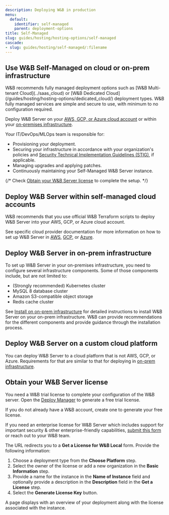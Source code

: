 ```yaml
---
description: Deploying W&B in production
menu:
  default:
    identifier: self-managed
    parent: deployment-options
title: Self-Managed
slug: guides/hosting/hosting-options/self-managed
cascade:
- slug: guides/hosting/self-managed/:filename
---
```


## Use W&B Self-Managed on cloud or on-prem infrastructure

<Note>
W&B recommends fully managed deployment options such as [W&B Multi-tenant Cloud](../saas_cloud) or [W&B Dedicated Cloud](/guides/hosting/hosting-options/dedicated_cloud/) deployment types. W&B fully managed services are simple and secure to use, with minimum to no configuration required.
</Note>

Deploy W&B Server on your [AWS, GCP, or Azure cloud account](#deploy-wb-server-within-self-managed-cloud-accounts) or within your [on-premises infrastructure](#deploy-wb-server-in-on-prem-infrastructure). 

Your IT/DevOps/MLOps team is responsible for:
- Provisioning your deployment.
- Securing your infrastructure in accordance with your organization's policies and [Security Technical Implementation Guidelines (STIG)](https://en.wikipedia.org/wiki/Security_Technical_Implementation_Guide), if applicable.
- Managing upgrades and applying patches.
- Continuously maintaining your Self-Managed W&B Server instance.


{/* Check [Obtain your W&B Server license](#obtain-your-wb-server-license) to complete the setup. */}

## Deploy W&B Server within self-managed cloud accounts

W&B recommends that you use official W&B Terraform scripts to deploy W&B Server into your AWS, GCP, or Azure cloud account.

See specific cloud provider documentation for more information on how to set up W&B Server in [AWS](/guides/hosting/hosting-options/self-managed/install-on-public-cloud/aws-tf), [GCP](/guides/hosting/hosting-options/self-managed/install-on-public-cloud/gcp-tf), or [Azure](/guides/hosting/hosting-options/self-managed/install-on-public-cloud/azure-tf).

## Deploy W&B Server in on-prem infrastructure

To set up W&B Server in your on-premises infrastructure, you need to configure several infrastructure components. Some of those components include, but are not limited to: 

- (Strongly recommended) Kubernetes cluster
- MySQL 8 database cluster
- Amazon S3-compatible object storage
- Redis cache cluster

See [Install on on-prem infrastructure](/guides/hosting/hosting-options/self-managed/bare-metal) for detailed instructions to install W&B Server on your on-prem infrastructure. W&B can provide recommendations for the different components and provide guidance through the installation process.

## Deploy W&B Server on a custom cloud platform

You can deploy W&B Server to a cloud platform that is not AWS, GCP, or Azure. Requirements for that are similar to that for deploying in [on-prem infrastructure](#deploy-wb-server-in-on-prem-infrastructure).

## Obtain your W&B Server license

You need a W&B trial license to complete your configuration of the W&B server. Open the [Deploy Manager](https://deploy.wandb.ai/deploy) to generate a free trial license. 

<Note>
If you do not already have a W&B account, create one to generate your free license.

If you need an enterprise license for W&B Server which includes support for important security & other enterprise-friendly capabilities, [submit this form](https://wandb.ai/site/for-enterprise/self-hosted-trial) or reach out to your W&B team.
</Note>

The URL redirects you to a **Get a License for W&B Local** form. Provide the following information:

1. Choose a deployment type from the **Choose Platform** step.
2. Select the owner of the license or add a new organization in the **Basic Information** step.
3. Provide a name for the instance in the **Name of Instance** field and optionally provide a description in the **Description** field in the **Get a License** step.
4. Select the **Generate License Key** button.

A page displays with an overview of your deployment along with the license associated with the instance.

